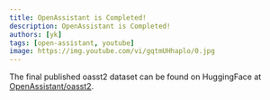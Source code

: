 ```yaml
---
title: OpenAssistant is Completed!
description: OpenAssistant is Completed!
authors: [yk]
tags: [open-assistant, youtube]
image: https://img.youtube.com/vi/gqtmUHhaplo/0.jpg
---
```



<ReactPlayer
  controls
  width="100%"
  url="https://www.youtube.com/embed/gqtmUHhaplo"
/>

The final published oasst2 dataset can be found on HuggingFace at [OpenAssistant/oasst2](https://huggingface.co/datasets/OpenAssistant/oasst2).

<!--truncate-->
